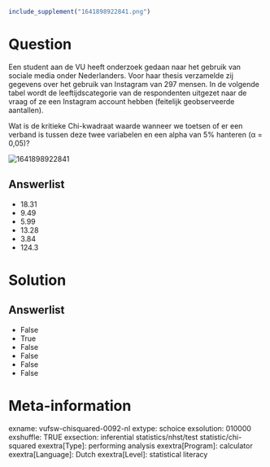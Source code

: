 ```r
include_supplement("1641898922841.png")
```

Question
========
Een student aan de VU heeft onderzoek gedaan naar het gebruik van
sociale media onder Nederlanders. Voor haar thesis verzamelde zij
gegevens over het gebruik van Instagram van 297 mensen. In de volgende
tabel wordt de leeftijdscategorie van de respondenten uitgezet naar de
vraag of ze een Instagram account hebben (feitelijk geobserveerde
aantallen).  
  
Wat is de kritieke Chi-kwadraat waarde wanneer we toetsen of er een
verband is tussen deze twee variabelen en een alpha van 5% hanteren (α =
0,05)?  
  
<img src="1641898922841.png" class="fr-fic fr-dii tvcss_2"
alt="1641898922841" />

Answerlist
----------
* 18.31
* 9.49
* 5.99
* 13.28
* 3.84
* 124.3

Solution
========










Answerlist
----------
* False
* True
* False
* False
* False
* False

Meta-information
================
exname: vufsw-chisquared-0092-nl
extype: schoice
exsolution: 010000
exshuffle: TRUE
exsection: inferential statistics/nhst/test statistic/chi-squared
exextra[Type]: performing analysis
exextra[Program]: calculator
exextra[Language]: Dutch
exextra[Level]: statistical literacy

